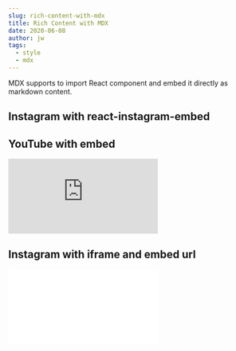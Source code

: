 ```yaml
---
slug: rich-content-with-mdx
title: Rich Content with MDX
date: 2020-06-08
author: jw
tags:
  - style
  - mdx
---
```

MDX supports to import React component and embed it directly as markdown content.

## Instagram with react-instagram-embed

<p>
    <InstagramEmbed
        clientAccessToken='<998730790983166>|<5baaa5bc924b50637c74bd5e315a2aeb>'
        url='https://instagr.am/p/Ytlfl/'
        maxWidth={375}
        hideCaption={false}
        containerTagName='div'
        injectScript
        protocol=''
    />
</p>

## YouTube with embed

<div class="video-container"><iframe class="youtube-embed"
      src="https://www.youtube.com/embed/8WEDJVhTiIg" frameborder="0"
      allow="accelerometer; autoplay; clipboard-write; encrypted-media;
      gyroscope; picture-in-picture" allowfullscreen></iframe></div>

## Instagram with iframe and embed url

<iframe src={'https://www.instagram.com/p/BHisJLwAEeU/embed/captioned/'} frameBorder={'1'} width={"100%"} />

## YouTube with react-youtube

<p>
  <YouTube videoId={"2g811Eo7K8U"} containerClassName={"youtube-container"} />
</p>

## Twitter with react-twitter-embed

<p>
  <TwitterTweetEmbed tweetId={"933354946111705097"} />
</p>

